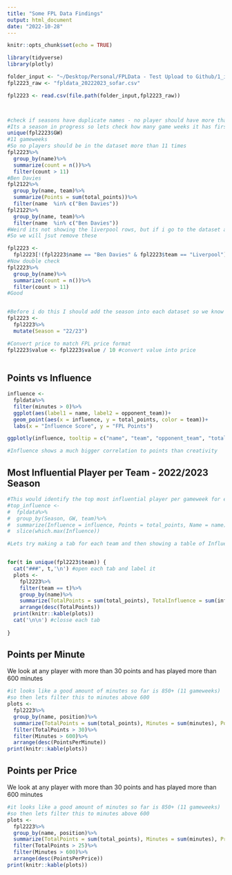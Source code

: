 ```yaml
---
title: "Some FPL Data Findings"
output: html_document
date: "2022-10-28"
---
```


```r
knitr::opts_chunk$set(echo = TRUE)

library(tidyverse)
library(plotly)

folder_input <- "~/Desktop/Personal/FPLData - Test Upload to Github/1_input"
fpl2223_raw <- "fpldata_20222023_sofar.csv"

fpl2223 <- read.csv(file.path(folder_input,fpl2223_raw))




```

```r

#check if seasons have duplicate names - no player should have more than 38 rows of data (only 38 games per season)
#Its a season in progress so lets check how many game weeks it has first
unique(fpl2223$GW)
#11 gameweeks
#So no players should be in the dataset more than 11 times
fpl2223%>%
  group_by(name)%>%
  summarize(count = n())%>%
  filter(count > 11)
#Ben Davies 
fpl2122%>%
  group_by(name, team)%>%
  summarize(Points = sum(total_points))%>%
  filter(name  %in% c("Ben Davies"))
fpl2122%>%
  group_by(name, team)%>%
  filter(name  %in% c("Ben Davies"))
#Weird its not showing the liverpool rows, but if i go to the dataset and search I can see there are also rows with Liverpool
#So we will jsut remove these

fpl2223 <- 
  fpl2223[!(fpl2223$name == "Ben Davies" & fpl2223$team == "Liverpool"),]
#Now double check
fpl2223%>%
  group_by(name)%>%
  summarize(count = n())%>%
  filter(count > 11)
#Good


#Before i do this I should add the season into each dataset so we know which season those rows are for
fpl2223 <- 
  fpl2223%>%
  mutate(Season = "22/23")

#Convert price to match FPL price format
fpl2223$value <- fpl2223$value / 10 #convert value into price
  

```

## Points vs Influence

```r

influence <- 
  fpldata%>%
  filter(minutes > 0)%>%
  ggplot(aes(label1 = name, label2 = opponent_team))+
  geom_point(aes(x = influence, y = total_points, color = team))+
  labs(x = "Influence Score", y = "FPL Points")

ggplotly(influence, tooltip = c("name", "team", "opponent_team", "total_points", "influence"))

#Influence shows a much bigger correlation to points than creativity


```

## Most Influential Player per Team - 2022/2023 Season {.tabset}

```r

#This would identify the top most influential player per gameweek for each team
#top_influence <- 
#  fpldata%>%
#  group_by(Season, GW, team)%>%
#  summarize(Influence = influence, Points = total_points, Name = name)%>%
#  slice(which.max(Influence))

#Lets try making a tab for each team and then showing a table of Influence and Total points per player


for(t in unique(fpl2223$team)) {
  cat("###", t,'\n') #open each tab and label it
  plots <- 
    fpl2223%>%
    filter(team == t)%>%
    group_by(name)%>%
    summarize(TotalPoints = sum(total_points), TotalInfluence = sum(influence))%>%
    arrange(desc(TotalPoints))
  print(knitr::kable(plots))
  cat('\n\n') #closse each tab
    
}


```

## Points per Minute
We look at any player with more than 30 points and has played more than 600 minutes
```r


#it looks like a good amount of minutes so far is 850+ (11 gameweeks)
#so then lets filter this to minutes above 600
plots <- 
  fpl2223%>%
  group_by(name, position)%>%
  summarize(TotalPoints = sum(total_points), Minutes = sum(minutes), PointsPerMinute = sum(total_points)/sum(minutes), Price = mean(value)/10)%>%
  filter(TotalPoints > 30)%>%
  filter(Minutes > 600)%>%
  arrange(desc(PointsPerMinute))
print(knitr::kable(plots))


```


## Points per Price
We look at any player with more than 30 points and has played more than 600 minutes
```r


#it looks like a good amount of minutes so far is 850+ (11 gameweeks)
#so then lets filter this to minutes above 600
plots <- 
  fpl2223%>%
  group_by(name, position)%>%
  summarize(TotalPoints = sum(total_points), Minutes = sum(minutes), Price = mean(value)/10, PointsPerPrice = TotalPoints/Price)%>%
  filter(TotalPoints > 25)%>%
  filter(Minutes > 600)%>%
  arrange(desc(PointsPerPrice))
print(knitr::kable(plots))


```
